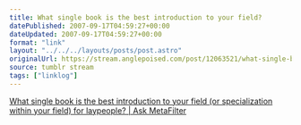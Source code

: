 ```yaml
---
title: What single book is the best introduction to your field?
datePublished: 2007-09-17T04:59:27+00:00
dateUpdated: 2007-09-17T04:59:27+00:00
format: "link"
layout: "../../../layouts/posts/post.astro"
originalUrl: https://stream.anglepoised.com/post/12063521/what-single-book-is-the-best-introduction-to-your
source: tumblr stream
tags: ["linklog"]
---
```


[What single book is the best introduction to your field (or specialization within your field) for laypeople? | Ask MetaFilter][1]

[1]: http://ask.metafilter.com/71101/What-single-book-is-the-best-introduction-to-your-field-or-specialization-within-your-field-for-laypeople
